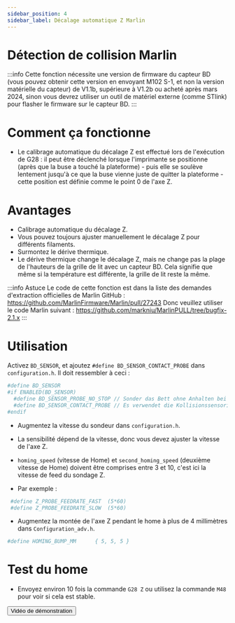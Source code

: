 ```yaml
---
sidebar_position: 4
sidebar_label: Décalage automatique Z Marlin
---
```


# Détection de collision Marlin

:::info
Cette fonction nécessite une version de firmware du capteur BD (vous pouvez obtenir cette version en envoyant M102 S-1, et non la version matérielle du capteur)
de V1.1b, supérieure à V1.2b ou acheté après mars 2024, sinon vous devrez utiliser un outil de matériel externe (comme STlink) pour flasher le firmware sur le capteur BD.
:::

# Comment ça fonctionne

* Le calibrage automatique du décalage Z est effectué lors de l'exécution de G28 : il peut être déclenché lorsque l'imprimante se positionne (après que la buse a touché la plateforme) - puis elle se soulève lentement jusqu'à ce que la buse vienne juste de quitter la plateforme - cette position est définie comme le point 0 de l'axe Z.

# Avantages

* Calibrage automatique du décalage Z.
* Vous pouvez toujours ajuster manuellement le décalage Z pour différents filaments.
* Surmontez le dérive thermique.
* Le dérive thermique change le décalage Z, mais ne change pas la plage de l'hauteurs de la grille de lit avec un capteur BD. Cela signifie que même si la température est différente, la grille de lit reste la même.

:::info Astuce
Le code de cette fonction est dans la liste des demandes d'extraction officielles de Marlin GitHub : https://github.com/MarlinFirmware/Marlin/pull/27243
Donc veuillez utiliser le code Marlin suivant : https://github.com/markniu/MarlinPULL/tree/bugfix-2.1.x
:::

# Utilisation

Activez `BD_SENSOR`, et ajoutez `#define BD_SENSOR_CONTACT_PROBE` dans `configuration.h`.
Il doit ressembler à ceci :

``` bash
#define BD_SENSOR
#if ENABLED(BD_SENSOR)
  #define BD_SENSOR_PROBE_NO_STOP // Sonder das Bett ohne Anhalten bei jedem Sonde-Punkt
  #define BD_SENSOR_CONTACT_PROBE // Es verwendet die Kollisionssensorik der Düse zum Sonderen während des Homing
#endif
```
* Augmentez la vitesse du sondeur dans `configuration.h`.

* La sensibilité dépend de la vitesse, donc vous devez ajuster la vitesse de l'axe Z.
* `homing_speed` (vitesse de Home) et `second_homing_speed` (deuxième vitesse de Home) doivent être comprises entre 3 et 10, c'est ici la vitesse de feed du sondage Z.
* Par exemple :
``` bash
 #define Z_PROBE_FEEDRATE_FAST  (5*60)
 #define Z_PROBE_FEEDRATE_SLOW  (5*60)
```
* Augmentez la montée de l'axe Z pendant le home à plus de 4 millimètres dans `Configuration_adv.h`.
``` bash
#define HOMING_BUMP_MM      { 5, 5, 5 } 
```
# Test du home
* Envoyez environ 10 fois la commande `G28 Z` ou utilisez la commande `M48` pour voir si cela est stable.

<Button variant="contained" disableElevation component="a" rel="noopener" href="https://www.youtube.com/watch?v=DzmGyJNS9bY">Vidéo de démonstration</Button>

